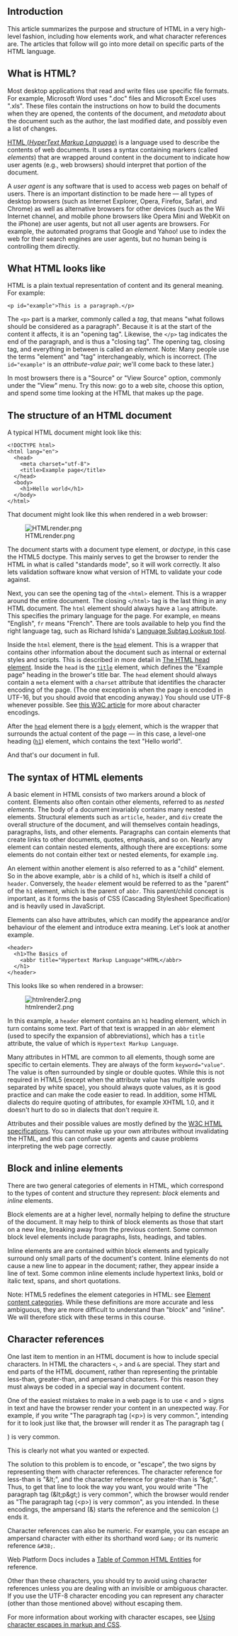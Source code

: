 == Introduction ==
 
This article summarizes the purpose and structure of HTML in a very high-level fashion, including how elements work, and what character references are. The articles that follow will go into more detail on specific parts of the HTML language.
 
== What is HTML? ==
 
Most desktop applications that read and write files use specific file
formats. For example, Microsoft Word uses ".doc" files and
Microsoft Excel uses ".xls". These files contain the
instructions on how to build the documents when they are opened, 
the contents of the document, and ''metadata'' about the
document such as the author, the last modified date, and possibly
even a list of changes.
 
[[html|HTML (''HyperText Markup Language'')]] is a language used to describe the 
contents of web documents. It uses a syntax containing
markers (called ''elements'') that are wrapped around content in
the document to indicate how user agents (e.g., web browsers) should interpret that
portion of the document.
 
A ''user agent'' is any software that is used to access web
pages on behalf of users. There is an important distinction to be made
here — all types of desktop browsers (such as Internet Explorer, Opera,
Firefox, Safari, and Chrome) as well as alternative browsers for other devices 
(such as the Wii Internet channel, and mobile phone browsers like Opera Mini and WebKit on the iPhone) 
are user agents, but not all user agents are
browsers. For example, the automated programs that Google and Yahoo! use
to index the web for their search engines are user agents,
but no human being is controlling them directly.
 
== What HTML looks like ==
 
HTML is a plain textual representation of content and its general meaning. For example:

<syntaxhighlight lang="html5"><p id="example">This is a paragraph.</p></syntaxhighlight>
 
The <code>&lt;p&gt;</code> part is a marker, commonly called a ''tag'', that means
"what follows should be considered as a paragraph".  Because it is at the start of the content it affects, it is an "opening tag". Likewise, the
<code>&lt;/p&gt;</code> tag indicates the end of the paragraph, and is thus a "closing tag". The opening
tag, closing tag, and everything in between is called an ''element''.  Note:
Many people use the terms "element" and "tag" interchangeably, which is incorrect. 
(The <code>id="example"</code> is an ''attribute-value pair''; we'll come back to these later.)
 
In most browsers there is a "Source" or "View Source" option, commonly under
the "View" menu. Try this now: go to a web site, choose this option, and spend some time looking at the HTML that makes up the page.

== The structure of an HTML document ==
 
A typical HTML document might look like this:
 
<syntaxhighlight lang="html5"><!DOCTYPE html>
<html lang="en">
  <head>
    <meta charset="utf-8">
    <title>Example page</title>
  </head>
  <body>
    <h1>Hello world</h1>
  </body>
</html></syntaxhighlight>

That document might look like this when rendered in a web browser:

[[File:HTMLrender.png]]
 
The document starts with a document type element, or ''doctype'', in this case the HTML5 doctype. 
This mainly serves to get the browser to render the HTML in what is called "standards mode", so it will work correctly. 
It also lets validation software know what version of HTML to validate your code against. 
 
Next, you can see the opening tag of the <code>&lt;html&gt;</code> element. This
is a wrapper around the entire document. The closing <code>&lt;/html&gt;</code> tag is the last thing in any HTML document. 
The <code>html</code> element should always have a <code>lang</code> attribute. This specifies the primary language for the page. For example, <code>en</code> means "English", <code>fr</code> means "French". There are tools available to help you find the right language tag, such as Richard Ishida's [http://rishida.net/utils/subtags/ Language Subtag Lookup tool].
 
Inside the <code>html</code> element, there is the <code>[[html/elements/head|head]]</code> element. This is a
wrapper that contains other information about the document such as internal or external styles and scripts. This is described in more detail in 
[[html/elements/head|The HTML head element]]. Inside the <code>head</code> is the <code>[[html/elements/title|title]]</code> element, 
which defines the "Example page" heading in the brower's title bar. The <code>head</code> element should always contain a 
<code>meta</code> element with a <code>charset</code> attribute that identifies the character encoding of the page. 
(The one exception is when the page is encoded in UTF-16, but you should avoid that encoding anyway.) 
You should use UTF-8 whenever possible. See [http://www.w3.org/International/getting-started/characters this W3C article] for more about character encodings.
 
After the <code>[[html/elements/head|head]]</code> element there is a <code>[[html/elements/body|body]]</code> element, which is the
wrapper that surrounds the actual content of the page — in this case, a level-one heading (<code>[[html/elements/hn|h1]]</code>) element, which contains the text "Hello world".

And that's our document in full.

== The syntax of HTML elements ==
 
A basic element in HTML consists of two markers around a block of content.
Elements also often contain other elements, referred to as ''nested elements''. The body of
a document invariably contains many nested elements.
Structural elements such as <code>article</code>, <code>header</code>, and <code>div</code> create the overall structure of the document, 
and will themselves contain headings, paragraphs, lists,
and other elements. Paragraphs can contain elements that create links to other
documents, quotes, emphasis, and so on.
Nearly any element can contain nested elements, although
there are exceptions: some elements do not contain either text or nested elements, 
for example <code>img</code>.
 
An element within another element is also referred to as a "child" element. So in the above example, <code>abbr</code> is a child of 
<code>h1</code>, which is itself a child of <code>header</code>. Conversely, the <code>header</code> element
would be referred to as the "parent" of the <code>h1</code> element, which is the parent of <code>abbr</code>. 
This parent/child concept is important, as it forms the basis of CSS (Cascading Stylesheet Specification) and is heavily used in JavaScript.
 
Elements can also have attributes, which can modify the appearance and/or behaviour
of the element and introduce extra meaning. Let's look at another example.
 
<syntaxhighlight lang="html5"><header>
  <h1>The Basics of 
    <abbr title="Hypertext Markup Language">HTML</abbr>
  </h1>
</header></syntaxhighlight>

This looks like so when rendered in a browser:

[[File:htmlrender2.png]]
 
In this example, a <code>header</code> element contains an <code>h1</code>
heading element, which in turn
contains some text. Part of that text is wrapped in an <code>abbr</code> element
(used to specify the expansion of abbreviations), which has a <code>title</code> attribute, the value of which is <code>Hypertext Markup
Language</code>.
 
Many attributes in HTML are common to all elements, though some are
specific to certain elements. They are always of the form
<code>keyword="value"</code>. The value is often surrounded by single or double quotes. While this is not required in HTML5 
(except when the attribute value has multiple words separated by white space), you should always quote values, 
as it is good practice and can make the code easier to read. In addition, some HTML dialects do require quoting of attributes, 
for example XHTML 1.0, and it doesn't hurt to do so in dialects that don't require it.
 
Attributes and their possible values are mostly defined by the [http://www.w3.org/TR/html401/index/attributes.html W3C HTML specifications].
You cannot make up your own attributes without invalidating the HTML, and this can confuse user agents and cause problems interpreting the web 
page correctly.<!-- The only real exceptions are the <code>id</code> and <code>class</code> attributes — their values are entirely under your control, as they are for defining custom meanings.-->

== Block and inline elements ==
 
There are two general categories of elements in HTML, which
correspond to the types of content and structure they
represent: ''block'' elements and ''inline'' elements.

Block elements are at a higher level, normally helping to define the
structure of the document. It may help to think of block
elements as those that start on a new line, breaking away
from the previous content. Some common block level elements include
paragraphs, lists, headings, and tables.

Inline elements are are contained within block 
elements and typically surround only small parts of the document's content. 
Inline elements do not cause a new line to
appear in the document; rather, they 
appear inside a line of text. Some common inline elements include
hypertext links, bold or italic text, spans, and short quotations.

Note: HTML5 redefines the element categories in HTML: see
[http://www.whatwg.org/specs/web-apps/current-work/complete/section-index.html#element-content-categories Element content categories]. 
While these definitions are more accurate and less ambiguous, they are more difficult to understand than "block" and "inline". 
We will therefore stick with these terms in this course.

== Character references ==
 
One last item to mention in an HTML document is how to include
special characters. In HTML the characters <code>&lt;</code>, <code>&gt;</code> and <code>&amp;</code> are special.
They start and end parts of the HTML document, rather than
representing the printable less-than, greater-than, and ampersand characters. 
For this reason they must always be coded in a special way in document content.

One of the easiest mistakes to make in a web page is to use &lt; and &gt; signs in text and have the browser
render your content in an unexpected way. For example, if you write
"The paragraph tag (&lt;p&gt;) is very common.", intending for it to look just like that, the browser will render it as 
The paragraph tag (<p>) is very common.</p>

This is clearly not what you wanted or expected.

The solution to this problem is to encode, or "escape", the two signs by representing them with character references. 
The character reference for less-than is "&amp;lt;", and the character reference for greater-than is "&amp;gt;".
Thus, to get that line to look the way you want, you would write
"The paragraph tag (&amp;lt;p&amp;gt;) is very common", which the browser would render as
"The paragraph tag (&lt;p&gt;) is very common", as you intended.
In these encodings, the ampersand (&amp;) starts the reference and the semicolon (;) ends it.

Character references can also be numeric. For example, you can escape an ampersand character with either
its shorthand word <code>&amp;amp;</code> or its numeric reference <code>&amp;#38;</code>.
<!--
One of the earliest mistakes a web author can make is to use an
ampersand in a document and then have something unexpected appear.
For example, writing "Imperial units measure weight in stones&amp;pounds" 
could actually end up appearing as "…stones£s" in some browsers.
 
This is because the literal string "&amp;pound;" is actually a character
reference in HTML. A character reference is a way of including a
character into a document that is difficult or impossible to enter
using a keyboard, or in a particular document encoding.
 
The ampersand (&amp;) introduces the reference and the semi-colon (;) ends
it. However, many user agents can be quite forgiving of HTML mistakes
such as leaving out the semi-colon, and treat "&amp;pound" as a character
reference. References can either be numbers (numeric references) or
shorthand words (entity references).
 
An actual ampersand has to be entered into a document as "&amp;amp;",
which is the character entity reference, or as "&amp;#38;" which is
the numeric reference. 
-->

Web Platform Docs includes a [[html/entities#HTML_Entities_Table|Table of Common HTML Entities]] for reference.

Other than these characters, you should try to avoid using character references unless you are dealing with an invisible or ambiguous character. 
If you use the UTF-8 character encoding you can represent any character (other than those mentioned above) without escaping them.

For more information about working with character escapes, see [http://www.w3.org/International/questions/qa-escapes Using character escapes in markup and CSS].